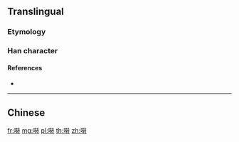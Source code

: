 {{also|囀}}
{{character info/new}}

==Translingual==
{{Han simplified forms|囀|𫝚|啭|ex=y}}

===Etymology===
{{Han simp|囀|f=轉|t=转}}

===Han character===
{{Han char|rn=30|rad=口|as=08|sn=11|four=|canj=RKQI|ids=⿰口转}}

====References====
* {{Han ref|kx=0196.261|hdz=10639.040|uh=556D|ud=21869}}

----

==Chinese==
{{zh-see|囀}}

[[fr:啭]]
[[mg:啭]]
[[pl:啭]]
[[th:啭]]
[[zh:啭]]